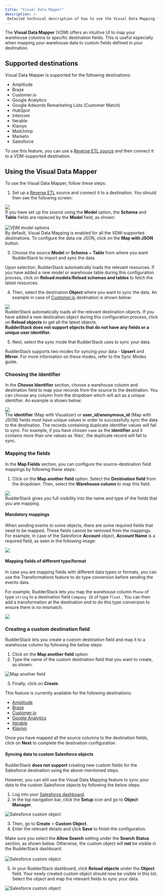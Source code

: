 ```yaml
---
title: "Visual Data Mapper"
description: >-
 Detailed technical description of how to use the Visual Data Mapping feature for Reverse ETL sources.
---
```


The **Visual Data Mapper** (VDM) offers an intuitive UI to map your warehouse columns to specific destination fields. This is useful especially when mapping your warehouse data to custom fields defined in your destination.

## Supported destinations

Visual Data Mapper is supported for the following destinations:

- <Link to="/destinations/streaming-destinations/amplitude/">Amplitude</Link>
- <Link to="/destinations/streaming-destinations/braze/">Braze</Link>
- <Link to="/destinations/streaming-destinations/customer.io/">Customer.io</Link>
- <Link to="/destinations/streaming-destinations/google-analytics-ga/">Google Analytics</Link>
- <Link to="https://www.rudderstack.com/docs/destinations/streaming-destinations/google-adwords-remarketing-list/">Google Adwords Remarketing Lists (Customer Match)</Link>
- <Link to="/destinations/streaming-destinations/hubspot/">HubSpot</Link>
- <Link to="/destinations/streaming-destinations/intercom/">Intercom</Link>
- <Link to="/destinations/streaming-destinations/iterable/">Iterable</Link>
- <Link to="/destinations/streaming-destinations/klaviyo/">Klaviyo</Link>
- <Link to="/destinations/streaming-destinations/mailchimp/">Mailchimp</Link>
- <Link to="https://www.rudderstack.com/docs/destinations/streaming-destinations/marketo/">Marketo</Link>
- <Link to="/destinations/streaming-destinations/salesforce/">Salesforce</Link>

<div class="successBlock">
To use this feature, you can use a <a href="https://rudderstack.com/docs/sources/reverse-etl/">Reverse ETL source</a> and then connect it to a VDM-supported destination.
</div>

## Using the Visual Data Mapper

To use the Visual Data Mapper, follow these steps:

1. Set up a [Reverse ETL](https://rudderstack.com/docs/sources/reverse-etl/) source and connect it to a destination. You should then see the following screen:
  
<img src="../../../assets/warehouse-actions-sources/vdm-object.png" />

<div class="infoBlock">
If you have set up the source using the <strong>Model</strong> option, the <strong>Schema</strong> and <strong>Table</strong> fields are replaced by the <strong>Model</strong> field, as shown:<br /><br />
<img src="../../../assets/warehouse-actions-sources/vdm-model.png" alt="VDM model options" />
</div>

<div class="infoBlock">
By default, Visual Data Mapping is enabled for all the VDM-supported destinations. To configure the data via JSON, click on the <strong>Map with JSON</strong> button.
</div>

3. Choose the source **Model** or **Schema** + **Table** from where you want RudderStack to import and sync the data.

<div class="successBlock">
Upon selection, RudderStack automatically loads the relevant resources. If you have added a new model or warehouse table during this configuration process, click on <strong>Reload models</strong>/<strong>Reload schemas and tables</strong> to fetch the latest resources.
</div>

4. Then, select the destination **Object** where you want to sync the data. An example in case of [Customer.io](https://www.rudderstack.com/docs/sources/event-streams/cloud-apps/customerio/#customerio) destination is shown below:

<img src="../../../assets/warehouse-actions-sources/vdm-2.png" />

<div class="successBlock">
RudderStack automatically loads all the relevant destination objects. If you have added a new destination object during this configuration process, click on <strong>Reload objects</strong> to get all the latest objects.
</div>

<div class="dangerBlock">
<strong>RudderStack does not support objects that do not have any fields or a unique user identifier.</strong>
</div>

5. Next, select the sync mode that RudderStack uses to sync your data.

<div class="infoBlock">
RudderStack supports two modes for syncing your data - <strong>Upsert</strong> and <strong>Mirror</strong>. For more information on these modes, refer to the <Link to="/sources/reverse-etl/common-settings/sync-modes/">Sync Modes</Link> guide.
</div>

### Choosing the identifier

In the **Choose Identifier** section, choose a warehouse column and destination field to map your records from the source to the destination. You can choose any column from the dropdown which will act as a unique identifier. An example is shown below:

<img src="../../../assets/warehouse-actions-sources/vdm-3.png" />

<div class="infoBlock">
The <strong>identifier</strong> (Map with Visualizer) or <strong>user_id/anonymous_id</strong> (Map with JSON) fields must have unique values in order to successfully sync the data to the destination. The records containing duplicate identifier values will fail to sync. For example, if you have chosen <code class="inline-code">name</code> as the <strong>identifier</strong> and it contains more than one values as 'Alex', the duplicate record will fail to sync.
</div>

### Mapping the fields

In the **Map Fields** section, you can configure the source-destination field mappings by following these steps:

1. Click on the **Map another field** option. Select the **Destination field** from the dropdown. Then, select the **Warehouse column** to map this field.

<img src="../../../assets/warehouse-actions-sources/vdm-4.png" />

<div class="successBlock">
RudderStack gives you full visibility into the name and type of the fields that you are mapping. 
</div>

#### Mandatory mappings

When sending events to some objects, there are some required fields that need to be mapped. These fields cannot be removed from the mappings. For example, in case of the Salesforce **Account** object, **Account Name** is a required field, as seen in the following image:

<img src="../../../assets/warehouse-actions-sources/vdm-5.png" />

#### Mapping fields of different type/format

In case you are mapping fields with different data types or formats, you can use the <Link to="/features/transformations/">Transformations</Link> feature to do type conversion before sending the events data. 

For example, RudderStack lets you map the warehouse column `Phone` of type `string` to a destination field `Company ID` of type `float` . You can then add a transformation at the destination end to do this type conversion to ensure there is no mismatch.

<img src="../../../assets/warehouse-actions-sources/vdm-6.png" />

### Creating a custom destination field

RudderStack lets you create a custom destination field and map it to a warehouse column by following the below steps:

1. Click on the **Map another field** option. 
2. Type the name of the custom destination field that you want to create, as shown:

<img src="../../../assets/warehouse-actions-sources/vdm-7.png" alt="Map another field" />

3. Finally, click on **Create**.

<div class="warningBlock">
This feature is currently available for the following  destinations:
<ul>
 <li><a href="https://rudderstack.com/docs/destinations/streaming-destinations/amplitude/">Amplitude</a></li>
 <li><a href="https://rudderstack.com/docs/destinations/streaming-destinations/braze/">Braze</a></li>
 <li><a href="https://rudderstack.com/docs/destinations/streaming-destinations/customer.io/">Customer.io</a></li>
 <li><a href="https://rudderstack.com/docs/destinations/streaming-destinations/google-analytics-ga/">Google Analytics</a></li>
 <li><a href="https://rudderstack.com/docs/destinations/streaming-destinations/iterable/">Iterable</a></li>
  <li><a href="https://rudderstack.com/docs/destinations/streaming-destinations/klaviyo/">Klaviyo</a></li>
</ul>
</div>

Once you have mapped all the source columns to the destination fields, click on **Next** to complete the destination configuration.

#### Syncing data to custom Salesforce objects

RudderStack **does not support** creating new custom fields for the <Link to="/destinations/streaming-destinations/salesforce/">Salesforce</Link> destination using the above-mentioned steps. 

However, you can still use the Visual Data Mapping feature to sync your data to the custom Salesforce objects by following the below steps:

1. Log into your <a href="https://login.salesforce.com/?locale=in">Salesforce dashboard</a>.
2. In the top navigation bar, click the **Setup** icon and go to **Object Manager**.

<img src="../../../assets/warehouse-actions-sources/salesforce-custom-object.png" alt="Salesforce custom object" />

3. Then, go to **Create** > **Custom Object**.
4. Enter the relevant details and click **Save** to finish the configuration.

<div class="warningBlock">
Make sure you select the <strong>Allow Search</strong> setting under the <strong>Search Status</strong> section, as shown below. Otherwise, the custom object will <strong>not</strong> be visible in the RudderStack dashboard.<br /><br />
<img src="../../../assets/warehouse-actions-sources/salesforce-custom-object-1.png" alt="Salesforce custom object" />
</div>

5. In your RudderStack dashboard, click **Reload objects** under the **Object** field. Your newly created custom object should now be visible in this list. Select the object and map the relevant fields to sync your data.

<img src="../../../assets/warehouse-actions-sources/salesforce-custom-object-2.png" alt="Salesforce custom object" />
